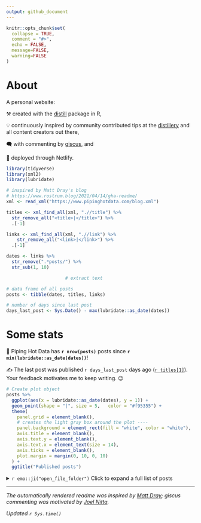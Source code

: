 ```yaml
---
output: github_document
---
```


<!-- README.md is generated from README.Rmd. Please edit that file -->

```r
knitr::opts_chunk$set(
  collapse = TRUE,
  comment = "#>",
  echo = FALSE,
  message=FALSE, 
  warning=FALSE
)
```

# About

A personal website:

⚒️ created with the [distill](https://rstudio.github.io/distill/) package in R,

💡 continuously inspired by community contributed tips at the [distillery](https://jhelvy.github.io/distillery/) and all content creators out there,

🗨️ with commenting by [giscus](https://giscus.app/), and

🚀 deployed through Netlify.


```r
library(tidyverse)
library(xml2)
library(lubridate)
```

```r
# inspired by Matt Dray's blog 
# https://www.rostrum.blog/2021/04/14/gha-readme/
xml <- read_xml("https://www.pipinghotdata.com/blog.xml")

titles <- xml_find_all(xml, ".//title") %>% 
  str_remove_all("<title>|</title>") %>% 
  .[-1]

links <- xml_find_all(xml, ".//link") %>% 
    str_remove_all("<link>|</link>") %>% 
  .[-1]

dates <- links %>% 
  str_remove(".*posts/") %>% 
  str_sub(1, 10)

                      # extract text

# data frame of all posts
posts <- tibble(dates, titles, links)

# number of days since last post
days_last_post <- Sys.Date() - max(lubridate::as_date(dates))

```




# Some stats

🎉 Piping Hot Data has **`r nrow(posts)`** posts since **`r min(lubridate::as_date(dates))`**!



✍️ The last post was published `r days_last_post` days ago ([`r titles[1]`](`r links[1]`)). Your feedback motivates me to keep writing. 😉

```r
# Create plot object
posts %>%
  ggplot(aes(x = lubridate::as_date(dates), y = 1)) +
  geom_point(shape = "|", size = 5,   color = "#f95355") + 
  theme(
    panel.grid = element_blank(),
    # creates the light gray box around the plot ----
    panel.background = element_rect(fill = "white", color = "white"),
    axis.title = element_blank(),
    axis.text.y = element_blank(),
    axis.text.x = element_text(size = 14),
    axis.ticks = element_blank(),
    plot.margin = margin(0, 10, 0, 10)
  ) +
  ggtitle("Published posts")
```



<details><summary>`r emo::ji("open_file_folder")` Click to expand a full list of posts</summary>

```r
posts %>%
  transmute(
    Date = dates, 
    Title = paste0("[", titles, "](", links, ")")
  ) %>% 
  knitr::kable()
```
</details>

---

_The automatically rendered readme was inspired by [Matt Dray](https://www.rostrum.blog/2021/04/14/gha-readme/); giscus commenting
was motivated by [Joel Nitta](https://www.joelnitta.com/posts/2021-11-24_using-giscus/)._


_Updated `r Sys.time()`_
